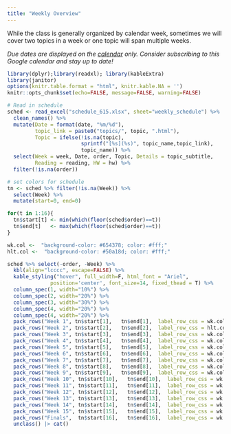 ```yaml
---
title: "Weekly Overview"
---
```


While the class is generally organized by calendar week, sometimes we will cover two topics in a week or one topic will span multiple weeks.

_Due dates are displayed on the [calendar](calendar) only. Consider subscribing to this Google calendar and stay up to date!_

```r
library(dplyr);library(readxl); library(kableExtra)
library(janitor)
options(knitr.table.format = "html", knitr.kable.NA = '') 
knitr::opts_chunk$set(echo=FALSE, message=FALSE, warning=FALSE) 

# Read in schedule
sched <- read_excel("schedule_615.xlsx", sheet="weekly_schedule") %>% 
  clean_names() %>%
  mutate(Date = format(date, "%m/%d"), 
         topic_link = paste0("topics/", topic, ".html"), 
         Topic = ifelse(!is.na(topic), 
                        sprintf("[%s](%s)", topic_name,topic_link), 
                        topic_name)) %>% 
  select(Week = week, Date, order, Topic, Details = topic_subtitle, 
         Reading = reading, HW = hw) %>%
  filter(!is.na(order))

# set colors for schedule
tn <- sched %>% filter(!is.na(Week)) %>% 
  select(Week) %>% 
  mutate(start=0, end=0)

for(t in 1:16){
  tn$start[t] <- min(which(floor(sched$order)==t))
  tn$end[t]   <- max(which(floor(sched$order)==t))
}

wk.col <-  "background-color: #654378; color: #fff;"
hlt.col <-  "background-color: #50a18d; color: #fff;"

```

```r
sched %>% select(-order, -Week) %>%
  kbl(align="lcccc", escape=FALSE) %>%
  kable_styling("hover", full_width=F, html_font = "Ariel",
              position='center', font_size=14, fixed_thead = T) %>%
  column_spec(1, width="10%") %>% 
  column_spec(2, width="20%") %>% 
  column_spec(3, width="30%") %>% 
  column_spec(4, width="20%") %>% 
  column_spec(4, width="20%") %>% 
  pack_rows("Week 1", tn$start[1],   tn$end[1],  label_row_css = wk.col) %>%
  pack_rows("Week 2", tn$start[2],   tn$end[2],  label_row_css = hlt.col) %>%
  pack_rows("Week 3", tn$start[3],   tn$end[3],  label_row_css = wk.col) %>%
  pack_rows("Week 4", tn$start[4],   tn$end[4],  label_row_css = wk.col) %>%
  pack_rows("Week 5", tn$start[5],   tn$end[5],  label_row_css = wk.col) %>%
  pack_rows("Week 6", tn$start[6],   tn$end[6],  label_row_css = wk.col) %>%
  pack_rows("Week 7", tn$start[7],   tn$end[7],  label_row_css = wk.col) %>%
  pack_rows("Week 8", tn$start[8],   tn$end[8],  label_row_css = wk.col) %>%
  pack_rows("Week 9", tn$start[9],   tn$end[9],  label_row_css = wk.col) %>%
  pack_rows("Week 10", tn$start[10],   tn$end[10],  label_row_css = wk.col) %>%
  pack_rows("Week 11", tn$start[11],   tn$end[11],  label_row_css = wk.col) %>%
  pack_rows("Week 12", tn$start[12],   tn$end[12],  label_row_css = wk.col) %>%
  pack_rows("Week 13", tn$start[13],   tn$end[13],  label_row_css = wk.col) %>%
  pack_rows("Week 14", tn$start[14],   tn$end[14],  label_row_css = wk.col) %>%
  pack_rows("Week 15", tn$start[15],   tn$end[15],  label_row_css = wk.col) %>%
  pack_rows("Finals",  tn$start[16],   tn$end[16],  label_row_css = wk.col) |>
  unclass() |> cat()
```
